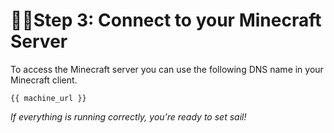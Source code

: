 # 🏴‍☠️Step 3: Connect to your Minecraft Server 

To access the Minecraft server you can use the following DNS name in your Minecraft client.

```
{{ machine_url }}
```
*_If everything is running correctly, you’re ready to set sail_!*